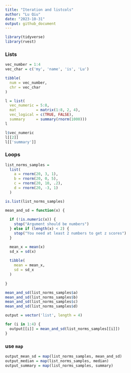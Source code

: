 ```yaml
---
title: "Iteration and listcols"
author: "Lu Qiu"
date: "2023-10-31"
output: github_document
---
```


```r
library(tidyverse)
library(rvest)
```


### Lists

```r
vec_number = 1:4
vec_char = c('my', 'name', 'is', 'Lu')

tibble(
  num = vec_number,
  chr = vec_char
)
```

```r
l = list(
  vec_numeric = 5:8,
  mat         = matrix(1:8, 2, 4),
  vec_logical = c(TRUE, FALSE),
  summary     = summary(rnorm(1000)))
l
```

```r
l$vec_numeric
l[[2]]
l[['summary']]
```


### Loops

```r
list_norms_samples = 
  list(
    a = rnorm(20, 3, 1),
    b = rnorm(20, 0, 5),
    c = rnorm(20, 10, .2),
    d = rnorm(20, -3, 1)
  )

is.list(list_norms_samples)
```

```r
mean_and_sd = function(x) {
  
  if (!is.numeric(x)) {
    stop("Argument should be numbers")
  } else if (length(x) < 2) {
    stop("You need at least 2 numbers to get z scores")
  }

  mean_x = mean(x)
  sd_x = sd(x)
  
  tibble(
    mean = mean_x,
    sd = sd_x
  )
  
}
```


```r
mean_and_sd(list_norms_samples$a)
mean_and_sd(list_norms_samples$b)
mean_and_sd(list_norms_samples$c)
mean_and_sd(list_norms_samples$d)

```


```r
output = vector('list', length = 4)

for (i in 1:4) {
  output[[i]] = mean_and_sd(list_norms_samples[[i]])
}
```


### use `map`

```r
output_mean_sd = map(list_norms_samples, mean_and_sd)
output_median = map(list_norms_samples, median)
output_summary = map(list_norms_samples, summary)
```




